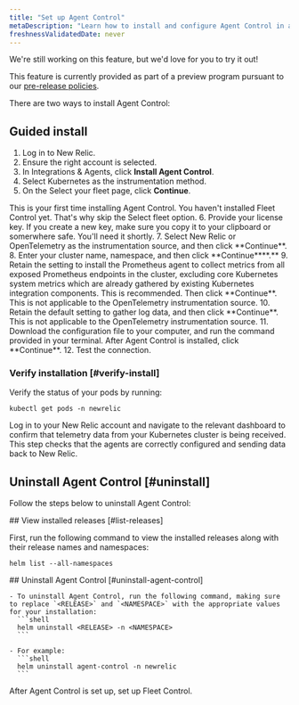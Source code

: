 ```yaml
---
title: "Set up Agent Control"
metaDescription: "Learn how to install and configure Agent Control in a Kubernetes cluster."
freshnessValidatedDate: never
---
```


<Callout title="preview">
  We're still working on this feature, but we'd love for you to try it out!

  This feature is currently provided as part of a preview program pursuant to our [pre-release policies](/docs/licenses/license-information/referenced-policies/new-relic-pre-release-policy).
</Callout>

There are two ways to install Agent Control:

## Guided install
1. Log in to New Relic. 
2. Ensure the right account is selected.
3. In Integrations & Agents, click **Install Agent Control**.
4. Select Kubernetes as the instrumentation method.
5. On the Select your fleet page, click **Continue**.
<Callout title="TIP">
    This is your first time installing Agent Control. You haven't installed Fleet Control yet. That's why skip the Select fleet option.
</Callout>
6. Provide your license key. If you create a new key, make sure you copy it to your clipboard or somerwhere safe. You'll need it shortly.
7. Select New Relic or OpenTelemetry as the instrumentation source, and then click **Continue**. 
8. Enter your cluster name, namespace, and then click **Continue****.**
9. Retain the setting to install the Prometheus agent to collect metrics from all exposed Prometheus endpoints in the cluster, excluding core Kubernetes system metrics which are already gathered by existing Kubernetes integration components. This is recommended. Then click **Continue**. This is not applicable to the OpenTelemetry instrumentation source.
10. Retain the default setting to gather log data, and then click **Continue**. This is not applicable to the OpenTelemetry instrumentation source.
11. Download the configuration file to your computer, and run the command provided in your terminal. After Agent Control is installed, click **Continue**.
12. Test the connection.

### Verify installation [#verify-install]

Verify the status of your pods by running:
```shell
kubectl get pods -n newrelic
```

Log in to your New Relic account and navigate to the relevant dashboard to confirm that telemetry data from your Kubernetes cluster is being received. This step checks that the agents are correctly configured and sending data back to New Relic.

## Uninstall Agent Control [#uninstall]
Follow the steps below to uninstall Agent Control:

<Steps>
<Step>
  ## View installed releases [#list-releases]

  First, run the following command to view the installed releases along with their release names and namespaces:
  ```shell
  helm list --all-namespaces
  ```
</Step>

  <Step>
    ## Uninstall Agent Control [#uninstall-agent-control]

    - To uninstall Agent Control, run the following command, making sure to replace `<RELEASE>` and `<NAMESPACE>` with the appropriate values for your installation:
      ```shell
      helm uninstall <RELEASE> -n <NAMESPACE>
      ```

    - For example:
      ```shell
      helm uninstall agent-control -n newrelic
      ```

 </Step>
</Steps>

After Agent Control is set up, set up Fleet Control.